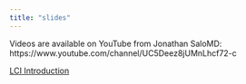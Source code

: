 ```yaml
---
title: "slides"
---
```



Videos are available on YouTube from Jonathan SaloMD: https://www.youtube.com/channel/UC5Deez8jUMnLhcf72-c

[LCI Introduction](lci_intro.qmd)


